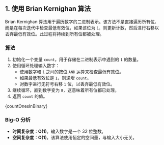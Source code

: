 

## 1. 使用 Brian Kernighan 算法

Brian Kernighan 算法用于遍历数字的二进制表示。该方法不是直接遍历所有位，而是在每次迭代中检查最低有效位，如果该位为 `1`，则更新计数，然后进行右移以丢弃最低有效位。此过程将持续到所有位都被处理。

### 算法

1. 初始化一个变量 `count`，用于存储在二进制表示中遇到的 `1` 的数量。
2. 使用循环处理输入数字：
   * 使用数字和 `1` 之间的按位 `AND` 运算来检查最低有效位。
   * 如果最低有效位是 `1`，则递增 `count`。
   * 对数字进行无符号右移 `1` 位，以丢弃最低有效位。
3. 继续循环，直到数字变为 `0`，这意味着所有位都已处理。
4. 返回 `count` 的值。

<MDXCodeBlock>
  {countOnesInBinary}
</MDXCodeBlock>

### Big-O 分析

* **时间复杂度：O(1)**。输入数字是一个 32 位整数。
* **空间复杂度：O(1)**。该算法使用恒定的空间量，与输入大小无关。
